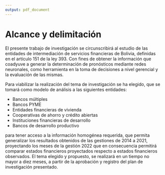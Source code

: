 ```yaml
---
output: pdf_document
---
```


# Alcance y delimitación

El presente trabajo de investigación se circunscribirá al estudio de las entidades de intermediación de servicios financieras de Bolivia, definidas en el artículo 151 de la ley 393. Con fines de obtener la información que coadyuve a generar la determinación de pronósticos mediante redes neuronales, como herramienta en la toma de decisiones a nivel gerencial y la evaluación de las mismas.

Para viabilizar la realización del tema de investigación se ha elegido, que se tomará como modelo de análisis a las siguientes entidades:

- Bancos múltiples
- Bancos PYME
- Entidades financieras de vivienda 
- Cooperativas de ahorro y crédito abiertas
- Instituciones financieras de desarrollo
- Bancos de desarrollo productivo

para tener acceso a la información homogénea requerida, que permita generalizar los resultados obtenidos de las gestiones de 2014 a 2021, proyectando los meses de la gestión 2022 que en consecuencia permitirá comparar estados financieros proyectados respecto a estados financieros observados. El tema elegido y propuesto, se realizará en un tiempo no mayor a diez meses, a partir de la aprobación y registro del plan de investigación presentado.


